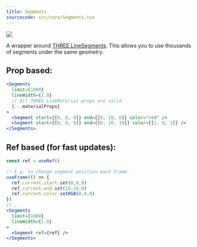 ```yaml
---
title: Segments
sourcecode: src/core/Segments.tsx
---
```


[![](https://img.shields.io/badge/-storybook-%23ff69b4)](https://drei.pmnd.rs/?path=/story/performance-segments--many-segments)

A wrapper around [THREE.LineSegments](https://threejs.org/docs/#api/en/objects/LineSegments). This allows you to use thousands of segments under the same geometry.

## Prop based:

```jsx
<Segments
  limit={1000}
  lineWidth={1.0}
  // All THREE.LineMaterial props are valid
  {...materialProps}
>
  <Segment start={[0, 0, 0]} end={[0, 10, 0]} color="red" />
  <Segment start={[0, 0, 0]} end={[0, 10, 10]} color={[1, 0, 1]} />
</Segments>
```

## Ref based (for fast updates):

```jsx
const ref = useRef()

// E.g. to change segment position each frame.
useFrame(() => {
  ref.current.start.set(0,0,0)
  ref.current.end.set(10,10,0)
  ref.current.color.setRGB(0,0,0)
})
// ...
<Segments
  limit={1000}
  lineWidth={1.0}
>
  <Segment ref={ref} />
</Segments>
```
